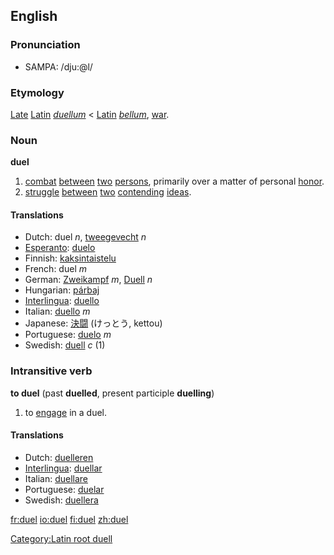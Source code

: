 ==English==
===Pronunciation===
*SAMPA: /dju:@l/

===Etymology===

[[Late]] [[Latin]] ''[[duellum]]'' < [[Latin]] ''[[bellum]]'', [[war]].

===Noun===
'''duel'''

# [[combat]] [[between]] [[two]] [[person|persons]], primarily over a matter of personal [[honor]].
# [[struggle]] [[between]] [[two]] [[contend|contending]] [[idea|ideas]].

====Translations====
*Dutch: duel ''n'', [[tweegevecht]] ''n''
*[[Esperanto]]: [[duelo]]
*Finnish: [[kaksintaistelu]]
*French: duel ''m''
*German: [[Zweikampf]] ''m'', [[Duell]] ''n''
*Hungarian: [[párbaj]]
*[[Interlingua]]: [[duello]]
*Italian: [[duello]] ''m''
*Japanese: [[決闘]] (けっとう, kettou)
*Portuguese: [[duelo]] ''m''
*Swedish: [[duell]] ''c'' (1)

===Intransitive verb===
'''to duel''' (past '''duelled''', present participle '''duelling''')

#to [[engage]] in a duel.

====Translations====
*Dutch: [[duelleren]]
*[[Interlingua]]: [[duellar]]
*Italian: [[duellare]]
*Portuguese: [[duelar]]
*Swedish: [[duellera]]

[[Category:Latin root duell]]

[[fr:duel]]
[[io:duel]]
[[fi:duel]]
[[zh:duel]]